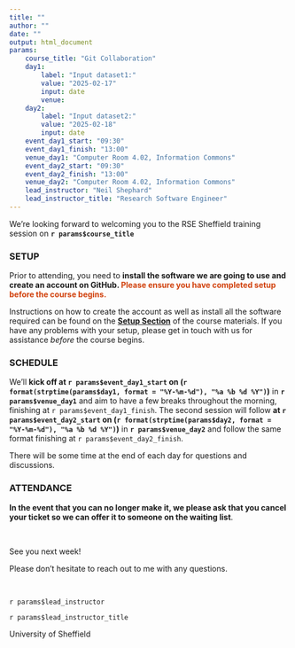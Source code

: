 ```yaml
---
title: ""
author: ""
date: ""
output: html_document
params:
    course_title: "Git Collaboration"
    day1:
        label: "Input dataset1:"
        value: "2025-02-17"
        input: date
        venue:
    day2:
        label: "Input dataset2:"
        value: "2025-02-18"
        input: date
    event_day1_start: "09:30"
    event_day1_finish: "13:00"
    venue_day1: "Computer Room 4.02, Information Commons"
    event_day2_start: "09:30"
    event_day2_finish: "13:00"
    venue_day2: "Computer Room 4.02, Information Commons"
    lead_instructor: "Neil Shephard"
    lead_instructor_title: "Research Software Engineer"
---
```


<!--- Send this email around 2 week and  prior to event --->

We're looking forward to welcoming you to the RSE Sheffield training session on **`r params$course_title`**


### SETUP

Prior to attending, you need to **install the software we are going to use and create an account on GitHub. <span
style="color: #d1410c;">Please ensure you have completed setup before the course begins.</span>**

Instructions on how to create the account as well as install all the software required can be found on the [**Setup
Section**](https://fair2-for-research-software.github.io/git-collaboration/#setup) of the course materials. If you have
any problems with your setup, please get in touch with us for assistance *before* the course begins.


### SCHEDULE

We’ll **kick off at `r params$event_day1_start` on
(`r format(strptime(params$day1, format = "%Y-%m-%d"), "%a %b %d %Y")`)** in **`r params$venue_day1`**
and aim to have a few breaks throughout the morning, finishing at `r params$event_day1_finish`. The second session
will follow **at `r params$event_day2_start` on (`r format(strptime(params$day2, format = "%Y-%m-%d"), "%a %b %d
%Y")`)** in **`r params$venue_day2`** and follow the same format finishing at `r params$event_day2_finish`.

There will be some time at the end of each day for questions and discussions.


### ATTENDANCE

**In the event that you can no longer make it, we please ask that you cancel your ticket so we can offer it to someone on the waiting list**.

<!-- **NB** Please note we will _not_ be in the same venue on the second day. -->

<br>

See you next week!

Please don’t hesitate to reach out to me with any questions.

<br>

`r params$lead_instructor`

`r params$lead_instructor_title`

University of Sheffield
